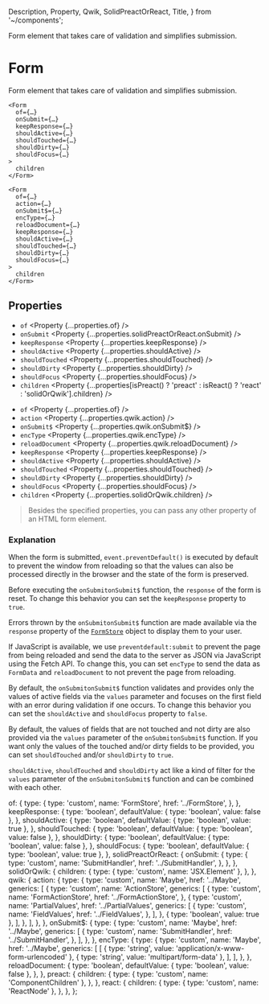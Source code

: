   Description,
  Property,
  Qwik,
  SolidPreactOrReact,
  Title,
} from '~/components';

<Title>Form</Title>
<Description>
  Form element that takes care of validation and simplifies submission.
</Description>

# Form

Form element that takes care of validation and simplifies submission.

<SolidPreactOrReact block>

```tsx
<Form
  of={…}
  onSubmit={…}
  keepResponse={…}
  shouldActive={…}
  shouldTouched={…}
  shouldDirty={…}
  shouldFocus={…}
>
  children
</Form>
```

</SolidPreactOrReact>

<Qwik block>

```tsx
<Form
  of={…}
  action={…}
  onSubmit$={…}
  encType={…}
  reloadDocument={…}
  keepResponse={…}
  shouldActive={…}
  shouldTouched={…}
  shouldDirty={…}
  shouldFocus={…}
>
  children
</Form>
```

</Qwik>

## Properties

<SolidPreactOrReact block>

- `of` <Property {...properties.of} />
- `onSubmit` <Property {...properties.solidPreactOrReact.onSubmit} />
- `keepResponse` <Property {...properties.keepResponse} />
- `shouldActive` <Property {...properties.shouldActive} />
- `shouldTouched` <Property {...properties.shouldTouched} />
- `shouldDirty` <Property {...properties.shouldDirty} />
- `shouldFocus` <Property {...properties.shouldFocus} />
- `children` <Property {...properties[isPreact() ? 'preact' : isReact() ? 'react' : 'solidOrQwik'].children} />

</SolidPreactOrReact>

<Qwik block>

- `of` <Property {...properties.of} />
- `action` <Property {...properties.qwik.action} />
- `onSubmit$` <Property {...properties.qwik.onSubmit$} />
- `encType` <Property {...properties.qwik.encType} />
- `reloadDocument` <Property {...properties.qwik.reloadDocument} />
- `keepResponse` <Property {...properties.keepResponse} />
- `shouldActive` <Property {...properties.shouldActive} />
- `shouldTouched` <Property {...properties.shouldTouched} />
- `shouldDirty` <Property {...properties.shouldDirty} />
- `shouldFocus` <Property {...properties.shouldFocus} />
- `children` <Property {...properties.solidOrQwik.children} />

</Qwik>

> Besides the specified properties, you can pass any other property of an HTML form element.

### Explanation

<SolidPreactOrReact block>

When the form is submitted, `event.preventDefault()` is executed by default to prevent the window from reloading so that the values can also be processed directly in the browser and the state of the form is preserved.

</SolidPreactOrReact>

Before executing the <SolidPreactOrReact>`onSubmit`</SolidPreactOrReact><Qwik>`onSubmit$`</Qwik> function, the `response` of the form is reset. To change this behavior you can set the `keepResponse` property to `true`.

Errors thrown by the <SolidPreactOrReact>`onSubmit`</SolidPreactOrReact><Qwik>`onSubmit$`</Qwik> function are made available via the `response` property of the <A href="../FormStore">`FormStore`</A> object to display them to your user.

<Qwik block>

If JavaScript is available, we use `preventdefault:submit` to prevent the page from being reloaded and send the data to the server as JSON via JavaScript using the Fetch API. To change this, you can set `encType` to send the data as `FormData` and `reloadDocument` to not prevent the page from reloading.

</Qwik>

By default, the <SolidPreactOrReact>`onSubmit`</SolidPreactOrReact><Qwik>`onSubmit$`</Qwik> function validates and provides only the values of active fields via the `values` parameter and focuses on the first field with an error during validation if one occurs. To change this behavior you can set the `shouldActive` and `shouldFocus` property to `false`.

By default, the values of fields that are not touched and not dirty are also provided via the `values` parameter of the <SolidPreactOrReact>`onSubmit`</SolidPreactOrReact><Qwik>`onSubmit$`</Qwik> function. If you want only the values of the touched and/or dirty fields to be provided, you can set `shouldTouched` and/or `shouldDirty` to `true`.

`shouldActive`, `shouldTouched` and `shouldDirty` act like a kind of filter for the `values` parameter of the <SolidPreactOrReact>`onSubmit`</SolidPreactOrReact><Qwik>`onSubmit$`</Qwik> function and can be combined with each other.

  of: {
    type: {
      type: 'custom',
      name: 'FormStore',
      href: '../FormStore',
    },
  },
  keepResponse: {
    type: 'boolean',
    defaultValue: { type: 'boolean', value: false },
  },
  shouldActive: {
    type: 'boolean',
    defaultValue: { type: 'boolean', value: true },
  },
  shouldTouched: {
    type: 'boolean',
    defaultValue: { type: 'boolean', value: false },
  },
  shouldDirty: {
    type: 'boolean',
    defaultValue: { type: 'boolean', value: false },
  },
  shouldFocus: {
    type: 'boolean',
    defaultValue: { type: 'boolean', value: true },
  },
  solidPreactOrReact: {
    onSubmit: {
      type: {
        type: 'custom',
        name: 'SubmitHandler',
        href: '../SubmitHandler',
      },
    },
  },
  solidOrQwik: {
    children: {
      type: { type: 'custom', name: 'JSX.Element' },
    },
  },
  qwik: {
    action: {
      type: {
        type: 'custom',
        name: 'Maybe',
        href: '../Maybe',
        generics: [
          {
            type: 'custom',
            name: 'ActionStore',
            generics: [
              {
                type: 'custom',
                name: 'FormActionStore',
                href: '../FormActionStore',
              },
              {
                type: 'custom',
                name: 'PartialValues',
                href: '../PartialValues',
                generics: [
                  {
                    type: 'custom',
                    name: 'FieldValues',
                    href: '../FieldValues',
                  },
                ],
              },
              { type: 'boolean', value: true },
            ],
          },
        ],
      },
    },
    onSubmit$: {
      type: {
        type: 'custom',
        name: 'Maybe',
        href: '../Maybe',
        generics: [
          {
            type: 'custom',
            name: 'SubmitHandler',
            href: '../SubmitHandler',
          },
        ],
      },
    },
    encType: {
      type: {
        type: 'custom',
        name: 'Maybe',
        href: '../Maybe',
        generics: [
          [
            { type: 'string', value: 'application/x-www-form-urlencoded' },
            { type: 'string', value: 'multipart/form-data' },
          ],
        ],
      },
    },
    reloadDocument: {
      type: 'boolean',
      defaultValue: { type: 'boolean', value: false },
    },
  },
  preact: {
    children: {
      type: { type: 'custom', name: 'ComponentChildren' },
    },
  },
  react: {
    children: {
      type: { type: 'custom', name: 'ReactNode' },
    },
  },
};
